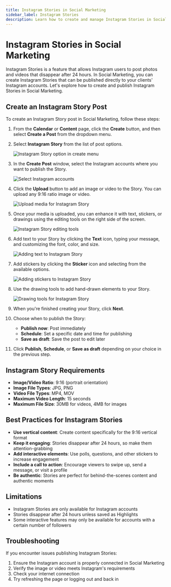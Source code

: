 ```yaml
---
title: Instagram Stories in Social Marketing
sidebar_label: Instagram Stories
description: Learn how to create and manage Instagram Stories in Social Marketing
---
```


# Instagram Stories in Social Marketing

Instagram Stories is a feature that allows Instagram users to post photos and videos that disappear after 24 hours. In Social Marketing, you can create Instagram Stories that can be published directly to your clients' Instagram accounts. Let's explore how to create and publish Instagram Stories in Social Marketing.

## Create an Instagram Story Post

To create an Instagram Story post in Social Marketing, follow these steps:

1. From the **Calendar** or **Content** page, click the **Create** button, and then select **Create a Post** from the dropdown menu.

2. Select **Instagram Story** from the list of post options.

   ![Instagram Story option in create menu](/img/social-marketing/instagram-stories-1.jpg)

3. In the **Create Post** window, select the Instagram accounts where you want to publish the Story.

   ![Select Instagram accounts](/img/social-marketing/instagram-stories-2.jpg)

4. Click the **Upload** button to add an image or video to the Story. You can upload any 9:16 ratio image or video.

   ![Upload media for Instagram Story](/img/social-marketing/instagram-stories-3.jpg)

5. Once your media is uploaded, you can enhance it with text, stickers, or drawings using the editing tools on the right side of the screen.

   ![Instagram Story editing tools](/img/social-marketing/instagram-stories-4.jpg)

6. Add text to your Story by clicking the **Text** icon, typing your message, and customizing the font, color, and size.

   ![Adding text to Instagram Story](/img/social-marketing/instagram-stories-5.jpg)

7. Add stickers by clicking the **Sticker** icon and selecting from the available options.

   ![Adding stickers to Instagram Story](/img/social-marketing/instagram-stories-6.jpg)

8. Use the drawing tools to add hand-drawn elements to your Story.

   ![Drawing tools for Instagram Story](/img/social-marketing/instagram-stories-7.jpg)

9. When you're finished creating your Story, click **Next**.

10. Choose when to publish the Story:
    - **Publish now**: Post immediately
    - **Schedule**: Set a specific date and time for publishing
    - **Save as draft**: Save the post to edit later

11. Click **Publish**, **Schedule**, or **Save as draft** depending on your choice in the previous step.

## Instagram Story Requirements

- **Image/Video Ratio**: 9:16 (portrait orientation)
- **Image File Types**: JPG, PNG
- **Video File Types**: MP4, MOV
- **Maximum Video Length**: 15 seconds
- **Maximum File Size**: 30MB for videos, 4MB for images

## Best Practices for Instagram Stories

- **Use vertical content**: Create content specifically for the 9:16 vertical format
- **Keep it engaging**: Stories disappear after 24 hours, so make them attention-grabbing
- **Add interactive elements**: Use polls, questions, and other stickers to increase engagement
- **Include a call to action**: Encourage viewers to swipe up, send a message, or visit a profile
- **Be authentic**: Stories are perfect for behind-the-scenes content and authentic moments

## Limitations

- Instagram Stories are only available for Instagram accounts
- Stories disappear after 24 hours unless saved as Highlights
- Some interactive features may only be available for accounts with a certain number of followers

## Troubleshooting

If you encounter issues publishing Instagram Stories:

1. Ensure the Instagram account is properly connected in Social Marketing
2. Verify the image or video meets Instagram's requirements
3. Check your internet connection
4. Try refreshing the page or logging out and back in
